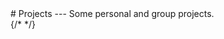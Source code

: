 
<BaseLayout title="Projects">
  <BaseCard title="Projects">
# Projects
---
Some personal and group projects.

  </BaseCard>
  <div class="mt-8 mb-8">
    <ProjectJS>
      <ProjectCard
        title="Disworse"
        desc="Discord Clone."
        url="https://github.com/activecourses/disworse"
        badge="TypeScript"
        target="_self"
      />
      <ProjectCard
        title="Interpreter"
        desc="Built tree-walk interpreter for Lox programming language. Developed compiler frontend with custom tokenizer and parser to produce parse tree (Abstract Syntax Tree). Implemented parse tree code generation for statements and expressions using code generator and visitor pattern. Built interpreter backend with context-aware execution using parse tree interpretation with error reporting for compile-time and runtime errors."
        url="https://github.com/bassiounix/Lox"
        badge="Java"
        target="_self"
      />
      <ProjectCard
        title="Secure HTTP Client"
        desc="Built end-to-end encrypted HTTP system using C++ and httplib. Utilized RC4 encryption algorithm over network connection and Elliptic-curve Diffie-Hellman key exchange handshake algorithm."
        url="https://github.com/bassiounix/secure-http-communication"
        badge="C++"
        target="_self"
      />
      <ProjectCard
        title="Zoi"
        desc="Designed terminal-based tic-tac-toe game using Rust with smart opponent agent. Implemented game environment with board evaluation for winner and enabled agent to interact with environment. Developed smart movement playing and decision evaluation on board against player using Min-max algorithm on game tree."
        url="https://github.com/bassiounix/zoi"
        badge="Rust"
        target="_self"
      />
      {/* <ProjectCard
        title="Skin Cancer Classification App"
        desc="Developed web app for skin cancer classification with CNN model using Python. Trained CNN model to classify skin cancer on normalized images from Kaggle using Keras, Tensorflow & T4 GPU. Integrated deep learning model with full-stack web application using Flask server. Deployed app on Colab notebook."
        url="https://github.com/bassiounix/zoi"
        badge="Rust"
        target="_self"
      /> */}
    </ProjectJS>
  </div>
</BaseLayout>

